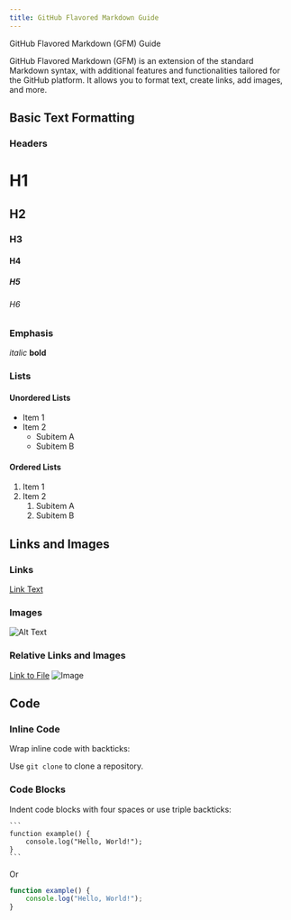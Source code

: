 ```yaml
---
title: GitHub Flavored Markdown Guide
---
```


GitHub Flavored Markdown (GFM) Guide

GitHub Flavored Markdown (GFM) is an extension of the standard Markdown syntax, with additional features and functionalities tailored for the GitHub platform. It allows you to format text, create links, add images, and more.

## Basic Text Formatting

### Headers

# H1
## H2
### H3
#### H4
##### H5
###### H6

### Emphasis

*italic*
**bold**

### Lists

#### Unordered Lists

- Item 1
- Item 2
  - Subitem A
  - Subitem B

#### Ordered Lists

1. Item 1
2. Item 2
   1. Subitem A
   2. Subitem B

## Links and Images

### Links

[Link Text](https://www.example.com)

### Images

![Alt Text]()

### Relative Links and Images

[Link to File]()
![Image]()

## Code

### Inline Code

Wrap inline code with backticks:

Use `git clone` to clone a repository.

### Code Blocks

Indent code blocks with four spaces or use triple backticks:

    ```
    function example() {
        console.log("Hello, World!");
    }
    ```

Or

```javascript
function example() {
    console.log("Hello, World!");
}
